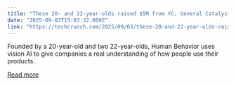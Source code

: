 ```yaml
---
title: "These 20- and 22-year-olds raised $5M from YC, General Catalyst to study online behavior using vision AI"
date: "2025-09-03T15:03:32.000Z"
link: "https://techcrunch.com/2025/09/03/these-20-and-22-year-olds-raised-5m-from-yc-general-catalyst-to-study-online-behavior-using-vision-ai/"
---
```


Founded by a 20-year-old and two 22-year-olds, Human Behavior uses vision AI to give companies a real understanding of how people use their products.

[Read more](https://techcrunch.com/2025/09/03/these-20-and-22-year-olds-raised-5m-from-yc-general-catalyst-to-study-online-behavior-using-vision-ai/)
